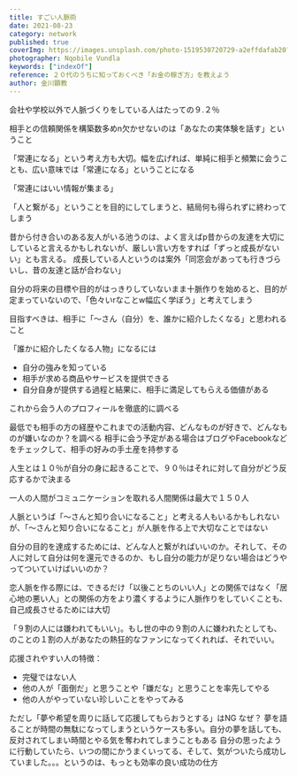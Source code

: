 ```yaml
---
title: すごい人脈術
date: 2021-08-23
category: network
published: true
coverImg: https://images.unsplash.com/photo-1519530720729-a2effdafab20?ixlib=rb-1.2.1&ixid=MnwxMjA3fDB8MHxwaG90by1wYWdlfHx8fGVufDB8fHx8&auto=format&fit=crop&w=1650&q=80
photographer: Nqobile Vundla
keywords: ["indexOf"]
reference: ２０代のうちに知っておくべき「お金の稼ぎ方」を教えよう
author: 金川顕教
---
```



会社や学校以外で人脈づくりをしている人はたっての９.２％

相手との信頼関係を構築数多めn欠かせないのは「あなたの実体験を話す」ということ

「常連になる」という考え方も大切。幅を広げれば、単純に相手と頻繁に会うことも、広い意味では「常連になる」ということになる

「常連にはいい情報が集まる」

「人と繋がる」ということを目的にしてしまうと、結局何も得られずに終わってしまう

昔から付き合いのある友人がいる池うのは、よく言えばp昔からの友達を大切にしていると言えるかもしれないが、厳しい言い方をすれば「ずっと成長がないい」とも言える。
成長している人というのは案外「同窓会があっても行きづらいし、昔の友達と話が合わない」

自分の将来の目標や目的がはっきりしていないまま十脈作りを始めると、目的が定まっていないので、「色々いrなことw幅広く学ぼう」と考えてしまう

目指すべきは、相手に「〜さん（自分）を、誰かに紹介したくなる」と思われること

「誰かに紹介したくなる人物」になるには
- 自分の強みを知っている
- 相手が求める商品やサービスを提供できる
- 自分自身が提供する過程と結果に、相手に満足してもらえる価値がある

これから会う人のプロフィールを徹底的に調べる

最低でも相手の方の経歴やこれまでの活動内容、どんなものが好きで、どんなものが嫌いなのか？を調べる
相手に会う予定がある場合はブログやFacebookなどをチェックして、相手の好みの手土産を持参する

人生とは１０％が自分の身に起きることで、９０％はそれに対して自分がどう反応するかで決まる

一人の人間がコミュニケーションを取れる人間関係は最大で１５０人

人脈というば「〜さんと知り合いになること」と考える人もいるかもしれないが、「〜さんと知り合いになること」が人脈を作る上で大切なことではない

自分の目的を達成するためには、どんな人と繋がればいいのか。それして、その人に対して自分は何を還元できるのか、もし自分の能力が足りない場合はどうやってついていけばいいのか？

恋人脈を作る際には、できるだけ「以後ことちのいい人」との関係ではなく「居心地の悪い人」との関係の方をより濃くするように人脈作りをしていくことも、自己成長させるためには大切

「９割の人には嫌われてもいい」。もし世の中の９割の人に嫌われたとしても、のことの１割の人があなたの熱狂的なファンになってくれれば、それでいい。

応援されやすい人の特徴：
* 完璧ではない人
* 他の人が「面倒だ」と思うことや「嫌だな」と思うことを率先してやる
* 他の人がやっていない珍しいことをやってみる

ただし「夢や希望を周りに話して応援してもらおうとする」はNG
なぜ？
夢を語ることが時間の無駄になってしまうというケースも多い。自分の夢を話しても、反対されてしまい時間とやる気を奪われてしまうこともある
自分の思ったように行動していたら、いつの間にかうまくいってる、そして、気がついたら成功していました。。。というのは、もっとも効率の良い成功の仕方